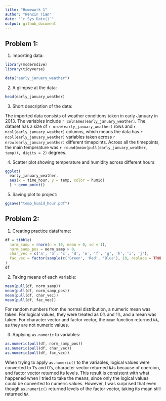 ```yaml
---
title: "Homework 1"
author: "Wenxin Tian"
date: "`r Sys.Date()`"
output: github_document
---
```


## Problem 1:

1. Importing data:

```r
library(moderndive)
library(tidyverse)
```

```r
data("early_january_weather")
```

2. A glimpse at the data:

```r
head(early_january_weather)
```


3. Short description of the data:

The imported data consists of weather conditions taken in early January in 2013. 
The variables include `r colnames(early_january_weather)`. The dataset has a size of 
`r nrow(early_january_weather)` rows and `r ncol(early_january_weather)` columns, which means 
the data has `r ncol(early_january_weather)` variables taken across `r nrow(early_january_weather)`
 different timepoints. Across all the timepoints, the main temperature was `r round(mean(pull(early_january_weather, temp)), digits = 2)`
  degrees.
  
4. Scatter plot showing temperature and humidity across different hours:

```r
ggplot(
  early_january_weather, 
  aes(x = time_hour, y = temp, color = humid)
  ) + geom_point()
```

5. Saving plot to project:

```r
ggsave("temp_humid_hour.pdf")
```

## Problem 2:

1. Creating practice dataframe:

```r
df = tibble(
  norm_samp = rnorm(n = 10, mean = 0, sd = 1),
  norm_samp_pos = norm_samp > 0,
  char_vec = c('a', 'b', 'c', 'd', 'e', 'f', 'g', 'h', 'i', 'j'),
  fac_vec = factor(sample(c('Green', 'Red', 'Blue'), 10, replace = TRUE))
)
df
```
2. Taking means of each variable:

```r
mean(pull(df, norm_samp))
mean(pull(df, norm_samp_pos))
mean(pull(df, char_vec))
mean(pull(df, fac_vec))
```

For random numbers from the normal distribution, a numeric mean was taken. For logical values, 
they were treated as 0's and 1's, and a mean was taken. For character vector and factor vector, 
the `mean` function returned `NA`, as they are not numeric values.

3. Applying `as.numeric` to variables:

```r
as.numeric(pull(df, norm_samp_pos))
as.numeric(pull(df, char_vec))
as.numeric(pull(df, fac_vec))
```

When trying to apply `as.numeric()` to the variables, logical values were converted to 1's and 0's, 
character vector returned `NA`s because of coercion, and factor vector returned its levels. This result
 is consistent with what happened when I tried to take the means, since only the logical values could be 
 converted to numeric values. However, I was surprised that even though `as.numeric()` returned levels 
 of the factor vector, taking its mean still returned `NA`.
